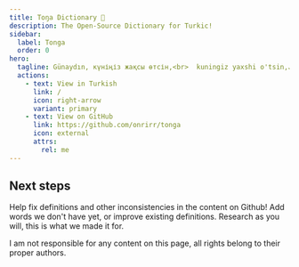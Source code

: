 ```yaml
---
title: Toŋa Dictionary 👋
description: The Open-Source Dictionary for Turkic!
sidebar:
  label: Tonga
  order: 0
hero:
  tagline: Günaydın, күніңіз жақсы өтсін,<br>  kuningiz yaxshi o'tsin,ياخشى كۈنگە ئېرىشىڭ,<br>  gözəl günler
  actions:
    - text: View in Turkish
      link: /
      icon: right-arrow
      variant: primary
    - text: View on GitHub
      link: https://github.com/onrirr/tonga
      icon: external
      attrs:
        rel: me
---
```




## Next steps

<CardGrid stagger>
	<Card title="Update content" icon="pencil">
		Help fix definitions and other inconsistencies in the content on Github!
	</Card>
	<Card title="Add new content" icon="add-document">
		Add words we don't have yet, or improve existing definitions.
	</Card>
	<Card title="Read & Research" icon="open-book">
		Research as you will, this is what we made it for.
	</Card>
</CardGrid>

I am not responsible for any content on this page, all rights belong to their proper authors.

